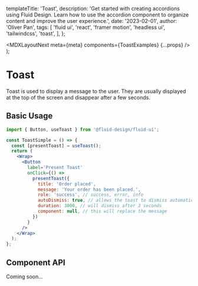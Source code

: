 
  templateTitle: 'Toast',
  description:
    'Get started with creating accordions using Fluid Design. Learn how to use the accordion component to organize content and improve the user experience.',
  date: '2023-02-01',
  author: 'Oliver Pan',
  tags: [
    'fluid ui',
    'react',
    'framer motion',
    'headless ui',
    'tailwindcss',
    'toast',
  ],
};

  <MDXLayoutNext meta={meta} components={ToastExamples} {...props} />
);

# Toast

Toast is used to display a message to the user. They are usually displayed at the top of the screen and disappear after a few seconds.

## Basic Usage

<CodeFrame title='Simple'>
  <FluidProvider>
    <ToastExamples.Simple />
  </FluidProvider>
</CodeFrame>

```jsx
import { Button, useToast } from '@fluid-design/fluid-ui';

const ToastSimple = () => {
  const [presentToast] = useToast();
  return (
    <Wrap>
      <Button
        label='Present Toast'
        onClick={() =>
          presentToast({
            title: 'Order placed',
            message: 'Your order has been placed.',
            role: 'success', // success, error, info
            autoDismiss: true, // allows the toast to dismiss automatically
            duration: 3000, // will dismiss after 3 seconds
            component: null, // this will replace the message
          })
        }
      />
    </Wrap>
  );
};
```

## Component API

Coming soon...
